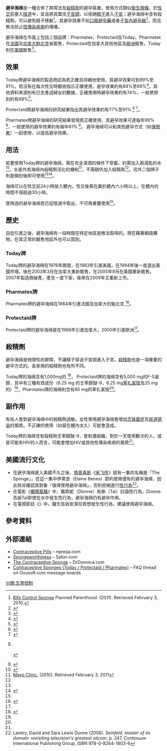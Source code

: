 {{noteTA
|1=zh-cn:宋飞传; zh-hk:宋飛正傳; zh-tw:歡樂單身派對;}}
{{Infobox Birth control 
|name                 = 避孕海绵
|image                = Éponge spermicide.jpg
|width                = 230
|caption              = Protectaid牌的避孕海绵，放置在塑膠托盤上，在使用前要從托盤上取下
|bc_type              = 屏障性
|date_first_use       = 1983
|rate_type            = 失效
|perfect_failure%     = 無生產經驗：9%<ref name="Trussell 2011">{{cite book|last=Trussell|first=James|year=2011|chapter=Contraceptive efficacy|editor1-last=Hatcher|editor1-first=Robert A.|editor2-last=Trussell|editor2-first=James|editor3-last=Nelson|editor3-first=Anita L.|editor4-last=Cates|editor4-first=Willard Jr.|editor5-last= Kowal|editor5-first=Deborah|editor6-last=Policar|editor6-first=Michael S. (eds.)|title=Contraceptive technology|edition=20th revised|location=New York|publisher=Ardent Media|isbn=978-1-59708-004-0|issn = 0091-9721|oclc=781956734|pages=779–863}} Table 26–1 = <span class="plainlinks">[http://www.contraceptivetechnology.org/wp-content/uploads/2013/09/CTFailureTable.pdf Table 3–2 Percentage of women experiencing an unintended pregnancy during the first year of typical use and the first year of perfect use of contraception, and the percentage continuing use at the end of the first year. United States.]</span></ref><br>已有生產經驗：20<ref name="Trussell 2011"/>
|typical_failure%     = 無生產經驗：12%<ref name="Trussell 2011"/><br>已有生產經驗：24<ref name="Trussell 2011"/>
|duration_effect      = 
|reversibility        = 立即
|user_reminders       =
|clinic_interval      = 
|STD_protection_YesNo = 否
|periods_advantage    = 
|benefits             = 可在性交前12至24小時使用 
|periods_disadvantage = 
|weight_gain_YesNo    = 
|risks                = [[念珠菌症|念珠菌症]]、偶爾會出現{{link-en|中毒性休克綜合徵|toxic shock syndrome}}
|medical_notes        = 
}}

'''避孕海绵'''是一種合併了屏障法及[[殺精劑|殺精劑]]的避孕裝置，使用方式類似[[衛生棉條|衛生棉條]]，於[[性交|性交]]前塞入[[陰道|陰道]]中，並且將其蓋住[[子宮頸|子宮頸]]，以拒絕[[精子|精子]]進入[[子宮|子宮]]；避孕海绵中含有殺精劑，可以避免精子移動<ref name=pp>[http://www.plannedparenthood.org/health-topics/birth-control/birth-control-sponge-today-sponge-4224.html Bith Control Sponge] {{webarchive|url=https://web.archive.org/web/20140109010052/http://www.plannedparenthood.org/health-topics/birth-control/birth-control-sponge-today-sponge-4224.html |date=2014-01-09 }} Planned Parenthood. (2011). Retrieved February 3, 2010.</ref>。其避孕效果不如[[口服避孕藥|口服避孕藥]]或者[[子宮內避孕器|子宮內避孕器]]<ref>{{cite news |title=避孕海綿 台灣也買得到 |url=http://www.libertytimes.com.tw/2004/new/dec/21/today-life2.htm |work= |publisher=自由時報 |accessdate=2014-03-17 }}</ref>，而且無法防止[[性傳染疾病|性傳染疾病]]的傳播。

避孕海绵在市面上包括三個品牌：Pharmatex、Protectaid及Today。Pharmatex在[[法國|法國]]及[[加拿大|加拿大]][[魁北克|魁北克]]省販售，Protectaid在加拿大其他地區及[[歐洲|歐洲]]販售，Today則在[[美國|美國]]販售<ref name="CBAS">{{cite web |title=Sponges |work=Cervical Barrier Advancement Society |year=2004 |url=http://www.cervicalbarriers.org/information/sponges.cfm |accessdate=2006-09-17 }}</ref>。

==效果==
Today牌避孕海绵的製造商認為若正確且持續地使用，其避孕效果可到89%至91%，若沒有在每次性交時都依指示正確使用，避孕效果約有84%至89%<ref name="mfg">{{cite web |title=How Well Does Today Sponge Prevent Pregnancy? |work=Today Sponge |publisher=Allendale Pharmaceuticals |url=http://www.todaysponge.com/howwell.htm |accessdate=2006-08-17 |archiveurl=https://web.archive.org/web/20060717204734/http://www.todaysponge.com/howwell.htm |archivedate=2006-07-17 |deadurl=yes }}</ref>。其他資料來源則有已生產過婦女的數據，正確使用時避孕效果約有74%，一般使用則約有68%<ref>{{cite book | first=RA | last=Hatcher | coauthors=Trussel J, Stewart F, et al. | year=2000 | title=Contraceptive Technology | edition=18th | publisher=Ardent Media | location=New York | isbn=0-9664902-6-6 | url=http://www.contraceptivetechnology.com/table.html | access-date=2014-03-17 | archive-url=https://web.archive.org/web/20080531095926/http://www.contraceptivetechnology.com/table.html | archive-date=2008-05-31 | dead-url=yes }}</ref>。

Protectaid牌避孕海绵的研究結果指出其避孕效果約有77%至91%<!--
 --><ref>{{cite journal |author=Creatsas G, Elsheikh A, Colin P |title=Safety and tolerability of the new contraceptive sponge Protectaid | journal = Eur J Contracept Reprod Health Care | volume = 7 | issue = 2 |pages=91–5 |year=2002 | pmid = 12201327 | doi = 10.1080/713604323}}</ref><!--
 --><ref>{{cite journal |author=Creatsas G, Guerrero E, Guilbert E, Drouin J, Serfaty D, Lemieux L, Suissa S, Colin P |title=A multinational evaluation of the efficacy, safety and acceptability of the Protectaid contraceptive sponge | journal = Eur J Contracept Reprod Health Care | volume = 6 | issue = 3 |pages=172–82 |year=2001 | pmid = 11763982 | doi = 10.1080/713604234}}</ref>。

Pharmatex牌避孕海绵的研究結果發現若正確使用，其避孕效果可達每年99%<!--
 --><ref>{{cite journal |author=|title=Ovule Pharmatex: results of 10 years of research in contraception | journal = Nurs Que | volume = 3 | issue = 2 |pages=33 |year=1983| pmid = 6552435}}<br>{{cite journal |author=Serfaty D |title=The contraceptive sponge | journal = Entret Bichat Pitie Salpetriere Ther | volume = | issue = |pages=225–8 |year=1982| pmid = 12340222}}<br>{{cite journal |author=Leroy B, Serror R |title=Contraception through the use of intravaginal spermicides during the post-partum period | journal = Rev Fr Gynecol Obstet | volume = 74 | issue = 1 |pages=63–5 |year=1979 | pmid = 424660}}</ref>，一般使用的避孕效果約有每年81%<!--
 --><ref name="GHO">{{cite web |title=The Birth Control Sponge |work=Global Health Options |year=2004 |url=http://www.g-h-o.co.uk/sponge.htm |accessdate=2006-10-06 |deadurl=yes |archiveurl=https://web.archive.org/web/20060819063636/http://www.g-h-o.co.uk/sponge.htm |archivedate=2006-08-19 }} </ref>。 避孕海绵可以和其他避孕方式（如[[保險套|保險套]]）一起使用，以提高避孕效果。

==用法==
若要使用Today牌的避孕海绵，需在完全濕潤的條件下穿載，約需加入兩湯匙的水<ref name="mfg">{{cite web |title=How Well Does Today Sponge Prevent Pregnancy? |work=Today Sponge |publisher=Allendale Pharmaceuticals |url=http://www.todaysponge.com/howwell.htm |accessdate=2006-08-17 |archiveurl=https://web.archive.org/web/20060717204734/http://www.todaysponge.com/howwell.htm |archivedate=2006-07-17 |deadurl=yes }}</ref>。水是作為海绵內殺精劑活化的機制<ref name="Mayo Clinic">[http://www.mayoclinic.com/health/contraceptive-sponge/MY00989/DSECTION=what-you-can-expect Mayo Clinic.] (2010). Retrieved February 3, 2011</ref>，不需額外加入殺精劑<ref name="Mayo Clinic"/>。另外二個牌子則是開封後即可使用<ref name=CBAS /><ref name="GHO">{{cite web |title=The Birth Control Sponge |work=Global Health Options |year=2004 |url=http://www.g-h-o.co.uk/sponge.htm |accessdate=2006-10-06 |deadurl=yes |archiveurl=https://web.archive.org/web/20060819063636/http://www.g-h-o.co.uk/sponge.htm |archivedate=2006-08-19 }} </ref>。

海绵可以在性交前24小時放入體內，性交後需在置於體內六小時以上，在體內的時間不得超過30小時。

使用過的避孕海绵若已從陰道中取出，不可再重覆使用<ref name="Mayo Clinic"/>。

==歷史==
自從引進之後，避孕海绵有一段時間在特定地區是無法取得的。現在藉著網路購物，在其正常的銷售地區外也可以買到。

===Today牌===
<!--{{main|Today sponge}}-->
Today牌的避孕海绵在1976年開發，在1983年引進美國，在1994年後一度退出美國市場，後在2003年3月在加拿大重新販售，在2005年9月在美國重新販售。2007年製造商破產，產生一度下架，後來在2009年又重新上市。

===Pharmatex牌===
Pharmatex牌的避孕海绵在1984年引進法國及加拿大的魁北克<!--
 --><ref>{{cite journal |author=Menard F |title=The health of women and contraception in Quebec | journal = IPPF Eur Reg Inf | volume = 13 | issue = 1 |pages=18–20 |year=1984 | pmid = 12178356}}</ref>。

===Protectaid牌===
Protectaid牌的避孕海绵是在1996年引進加拿大，2000年引進歐洲<ref name=CBAS />。

==殺精劑==
避孕海绵是物理性的屏障，不讓精子穿過子宮頸進入子宮。[[殺精劑|殺精劑]]也是一項重要的避孕方式的。各家用的殺精劑也有所不同。

Today牌的海绵含有1,000mg的{{link-en|壬苯醇醚-9|nonoxynol-9}}<!--
 --><ref>{{cite journal |last=Best |first=Kim |title=New Devices May Be Easier to Use | journal = Network | volume = 20 | issue = 2|publisher=Family Health International |year=2000 |url=http://www.reproline.jhu.edu/english/6read/6issues/6network/v20-2/nt2023.html |accessdate=2006-10-01 }}</ref>，  Protectaid牌的海绵含有5,000 mg的F-5凝膠，其中有三種有效成份（6.25 mg 的壬苯醇醚-9，6.25 mg[[苯扎氯铵|苯扎氯铵]]及25 mg的{{link-en|胆酸钠|Sodium Cholate}}）<ref name="GHO" />，Pharmatex牌的海绵則含有60 mg的苯扎氯铵<ref name=CBAS />。

==副作用==
有些人會對避孕海绵中的殺精劑過敏。女性使用避孕海绵會增加[[念珠菌症|念珠菌症]]及[[尿道感染|尿道感染]]的風險。不正確的使用（如留在體內太久）可能會造成{{link-en|中毒性休克綜合徵|toxic shock syndrome}}。

Today牌的海绵含有殺精劑壬苯醇醚-9，會刺激組織，對於一天使用數次的人，或是可能有HIV的人而言，可能會增加HIV或其他性傳染疾病的風險<ref name=pp/>。

==美國流行文化==
* 在避孕海绵進入美國不久之後，[[情景喜剧|情景喜剧]]《[[宋飞传|宋飞传]]》就有一集的名稱是「The Sponge」，在這一集中伊萊恩（Elaine Benes）節約使用僅有的避孕海绵，因此除非確認其對象「值得使用避孕海绵」，否則拒絕進行[[性交|性行為]]<ref name="lavery2006">Lavery, David and Sara Lewis Dunne (2006). ''Seinfeld, master of its domain: revisiting television's greatest sitcom'', p. 247. Continuum International Publishing Group, ISBN 978-0-8264-1803-6</ref>。
* 在電影《[[獨領風騷|獨領風騷]]》中，戴歐妮（Dionne）和泰（Tai）討論性行為，Dionne告訴Tai即使在水中發生性行為，避孕海绵仍有避孕作用。
* 在電視節目《{{link-en|我的青春期|My So-Called Life}}》中，醫生告訴安潔拉若想發生性行為，建議使用避孕海绵。

==參考資料==
{{reflist|2}}

==外部連結==
*[http://rqeeqa.com/pregnancy Contraceptive Pills] – rqeeqa.com
*[https://web.archive.org/web/20090130025050/http://archive.salon.com/health/feature/2000/03/15/today_sponge/ Spongeworthiness] – Salon.com
*[http://www.drdonnica.com/display.asp?article=4125 The Contraceptive Sponge] – DrDonnica.com
*[https://archive.is/20071004221413/http://forums.ovusoft.com/tm.asp?m=3216108&p=1&tmode=6 Contraceptive Sponges (Today / Protectaid / Pharmatex)] – FAQ thread on Ovusoft.com message boards

{{Birth_control_methods}}

[[分類:生育控制|分類:生育控制]]